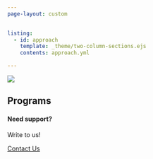 ```yaml
---
page-layout: custom

    
listing:
  - id: approach
    template: _theme/two-column-sections.ejs
    contents: approach.yml

---
```



![](images/subodha-body-logo.png)


::: {.container .home}


## Programs

::: {#approach}
:::

:::






::: {.page-cta}

#### Need support?

Write to us!

<a href="/contact" class="btn btn-primary">Contact Us</a>

:::



